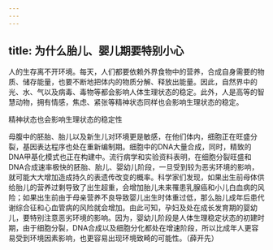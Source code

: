 ```yaml
---
---
---
```

title: 为什么胎儿、婴儿期要特别小心
---




人的生存离不开环境。每天，人们都要依赖外界食物中的营养，合成自身需要的物质、储存能量，也要不断地把体内的物质分解、释放出能量。因此，自然界中的光、水、气以及病毒、毒物等都会影响人体生理状态的稳定。此外，人是高等的智慧动物，拥有情感，焦虑、紧张等精神状态同样也会影响生理状态的稳定。

精神状态也会影响生理状态的稳定性



母腹中的胚胎、胎儿以及新生儿对环境更是敏感，在他们体内，细胞正在旺盛分裂，基因表达程序也处在重新编制期。细胞中的DNA大量合成，同时，精致的DNA甲基化模式也正在构建中。流行病学和实验资料表明，在细胞分裂旺盛和DNA合成速率极快的胚胎、胎儿、婴幼儿阶段，一旦受到较为恶劣环境的影响，就可能大大增加造成持久的表遗传改变的概率。科学家们发现，如果出生前母体供给胎儿的营养过剩导致了出生超重，会增加胎儿未来罹患乳腺癌和小儿白血病的风险；如果出生前由于母亲营养不良导致婴儿出生时体重过低，那么胎儿成年后患代谢综合征和心血管病的风险就会增加。由此可知，孕妇及处在成长发育期的婴幼儿，要特别注意恶劣环境的影响。因为，婴幼儿阶段是人体生理稳定状态的初建时期，由于细胞分裂，DNA合成以及细胞分化都处在增速阶段，所以比成年人更容易受到环境因素影响，也更容易出现环境致畸的可能性。（薛开先）